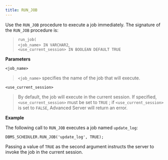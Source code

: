 ```yaml
---
title: RUN_JOB
---
```


Use the `RUN_JOB` procedure to execute a job immediately. The signature
of the `RUN_JOB` procedure is:

> `run_job(`  
> `<job_name> IN VARCHAR2`,  
> `<use_current_session> IN BOOLEAN DEFAULT TRUE`

**Parameters**

`<job_name>`

> `<job_name>` specifies the name of the job that will execute.

`<use_current_session>`

> By default, the job will execute in the current session. If specified,
> `<use_current_session>` must be set to `TRUE` ; if
> `<use_current_session>` is set to `FALSE`, Advanced Server will return
> an error.

**Example**

The following call to `RUN_JOB` executes a job named `update_log`:

``` text
DBMS_SCHEDULER.RUN_JOB('update_log', TRUE);
```

Passing a value of `TRUE` as the second argument instructs the server to
invoke the job in the current session.

